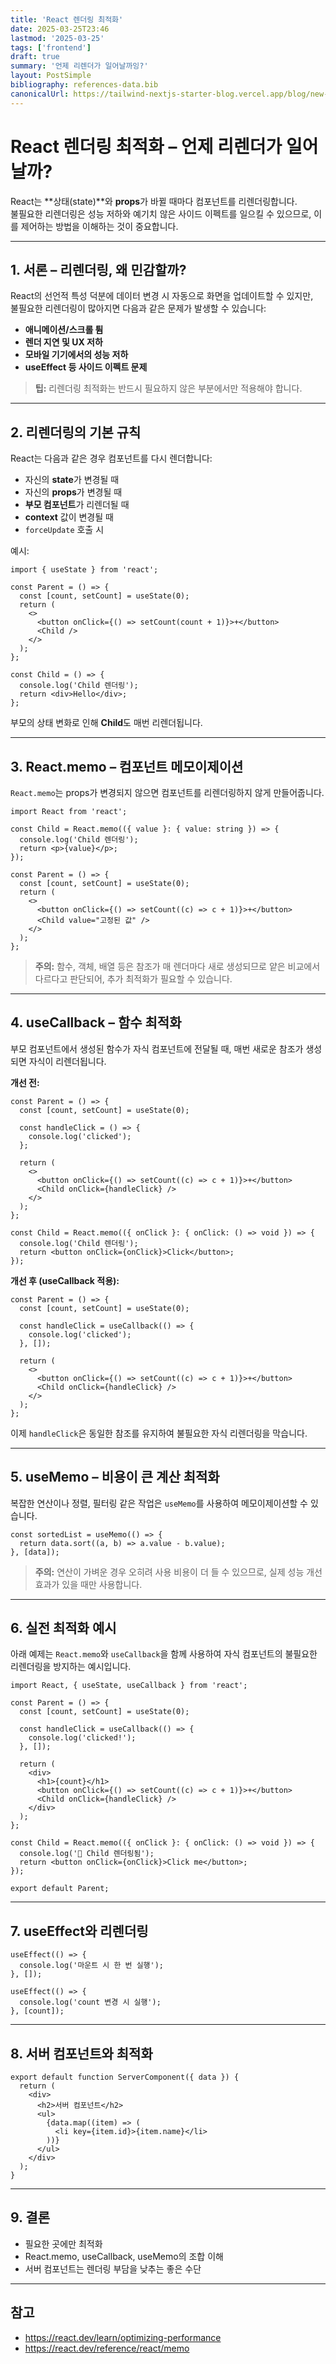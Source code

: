 ```yaml
---
title: 'React 렌더링 최적화'
date: 2025-03-25T23:46
lastmod: '2025-03-25'
tags: ['frontend']
draft: true
summary: '언제 리렌더가 일어날까잉?'
layout: PostSimple
bibliography: references-data.bib
canonicalUrl: https://tailwind-nextjs-starter-blog.vercel.app/blog/new-features-in-v1/
---
```


# React 렌더링 최적화 – 언제 리렌더가 일어날까?

React는 **상태(state)**와 **props**가 바뀔 때마다 컴포넌트를 리렌더링합니다.  
불필요한 리렌더링은 성능 저하와 예기치 않은 사이드 이펙트를 일으킬 수 있으므로, 이를 제어하는 방법을 이해하는 것이 중요합니다.

---

## 1. 서론 – 리렌더링, 왜 민감할까?

React의 선언적 특성 덕분에 데이터 변경 시 자동으로 화면을 업데이트할 수 있지만,  
불필요한 리렌더링이 많아지면 다음과 같은 문제가 발생할 수 있습니다:

- **애니메이션/스크롤 튐**
- **렌더 지연 및 UX 저하**
- **모바일 기기에서의 성능 저하**
- **useEffect 등 사이드 이펙트 문제**

> **팁:** 리렌더링 최적화는 반드시 필요하지 않은 부분에서만 적용해야 합니다.

---

## 2. 리렌더링의 기본 규칙

React는 다음과 같은 경우 컴포넌트를 다시 렌더합니다:

- 자신의 **state**가 변경될 때
- 자신의 **props**가 변경될 때
- **부모 컴포넌트**가 리렌더될 때
- **context** 값이 변경될 때
- `forceUpdate` 호출 시

예시:

```tsx
import { useState } from 'react';

const Parent = () => {
  const [count, setCount] = useState(0);
  return (
    <>
      <button onClick={() => setCount(count + 1)}>+</button>
      <Child />
    </>
  );
};

const Child = () => {
  console.log('Child 렌더링');
  return <div>Hello</div>;
};
```

부모의 상태 변화로 인해 **Child**도 매번 리렌더됩니다.

---

## 3. React.memo – 컴포넌트 메모이제이션

`React.memo`는 props가 변경되지 않으면 컴포넌트를 리렌더링하지 않게 만들어줍니다.

```tsx
import React from 'react';

const Child = React.memo(({ value }: { value: string }) => {
  console.log('Child 렌더링');
  return <p>{value}</p>;
});

const Parent = () => {
  const [count, setCount] = useState(0);
  return (
    <>
      <button onClick={() => setCount((c) => c + 1)}>+</button>
      <Child value="고정된 값" />
    </>
  );
};
```

> **주의:** 함수, 객체, 배열 등은 참조가 매 렌더마다 새로 생성되므로 얕은 비교에서 다르다고 판단되어, 추가 최적화가 필요할 수 있습니다.

---

## 4. useCallback – 함수 최적화

부모 컴포넌트에서 생성된 함수가 자식 컴포넌트에 전달될 때, 매번 새로운 참조가 생성되면 자식이 리렌더됩니다.

**개선 전:**

```tsx
const Parent = () => {
  const [count, setCount] = useState(0);

  const handleClick = () => {
    console.log('clicked');
  };

  return (
    <>
      <button onClick={() => setCount((c) => c + 1)}>+</button>
      <Child onClick={handleClick} />
    </>
  );
};

const Child = React.memo(({ onClick }: { onClick: () => void }) => {
  console.log('Child 렌더링');
  return <button onClick={onClick}>Click</button>;
});
```

**개선 후 (useCallback 적용):**

```tsx
const Parent = () => {
  const [count, setCount] = useState(0);

  const handleClick = useCallback(() => {
    console.log('clicked');
  }, []);

  return (
    <>
      <button onClick={() => setCount((c) => c + 1)}>+</button>
      <Child onClick={handleClick} />
    </>
  );
};
```

이제 `handleClick`은 동일한 참조를 유지하여 불필요한 자식 리렌더링을 막습니다.

---

## 5. useMemo – 비용이 큰 계산 최적화

복잡한 연산이나 정렬, 필터링 같은 작업은 `useMemo`를 사용하여 메모이제이션할 수 있습니다.

```tsx
const sortedList = useMemo(() => {
  return data.sort((a, b) => a.value - b.value);
}, [data]);
```

> **주의:** 연산이 가벼운 경우 오히려 사용 비용이 더 들 수 있으므로, 실제 성능 개선 효과가 있을 때만 사용합니다.

---

## 6. 실전 최적화 예시

아래 예제는 `React.memo`와 `useCallback`을 함께 사용하여 자식 컴포넌트의 불필요한 리렌더링을 방지하는 예시입니다.

```tsx
import React, { useState, useCallback } from 'react';

const Parent = () => {
  const [count, setCount] = useState(0);

  const handleClick = useCallback(() => {
    console.log('clicked!');
  }, []);

  return (
    <div>
      <h1>{count}</h1>
      <button onClick={() => setCount((c) => c + 1)}>+</button>
      <Child onClick={handleClick} />
    </div>
  );
};

const Child = React.memo(({ onClick }: { onClick: () => void }) => {
  console.log('🎯 Child 렌더링됨');
  return <button onClick={onClick}>Click me</button>;
});

export default Parent;
```

---

## 7. useEffect와 리렌더링

```tsx
useEffect(() => {
  console.log('마운트 시 한 번 실행');
}, []);

useEffect(() => {
  console.log('count 변경 시 실행');
}, [count]);
```

---

## 8. 서버 컴포넌트와 최적화

```tsx
export default function ServerComponent({ data }) {
  return (
    <div>
      <h2>서버 컴포넌트</h2>
      <ul>
        {data.map((item) => (
          <li key={item.id}>{item.name}</li>
        ))}
      </ul>
    </div>
  );
}
```

---

## 9. 결론

- 필요한 곳에만 최적화
- React.memo, useCallback, useMemo의 조합 이해
- 서버 컴포넌트는 렌더링 부담을 낮추는 좋은 수단

---

## 참고

- https://react.dev/learn/optimizing-performance
- https://react.dev/reference/react/memo
